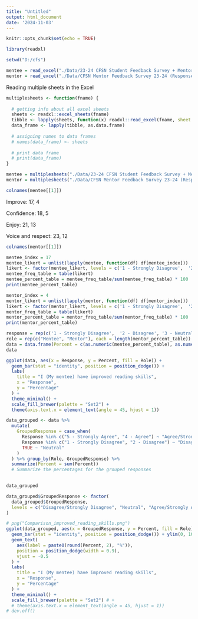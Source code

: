 ```yaml
---
title: "Untitled"
output: html_document
date: '2024-11-03'
---
```


```r
knitr::opts_chunk$set(echo = TRUE)
```


```r
library(readxl)
```

```r
setwd("D:/cfs")
```


```r
mentee = read_excel("./Data/23-24 CFSN Student Feedback Survey + Mentor Assistance (Responses).xlsx")
mentor = read_excel("./Data/CFSN Mentor Feedback Survey 23-24 (Responses).xlsx")
```

Reading multiple sheets in the Excel

```r
multiplesheets <- function(fname) { 
   
  # getting info about all excel sheets 
  sheets <- readxl::excel_sheets(fname) 
  tibble <- lapply(sheets, function(x) readxl::read_excel(fname, sheet = x)) 
  data_frame <- lapply(tibble, as.data.frame) 
    
  # assigning names to data frames 
  # names(data_frame) <- sheets 
    
  # print data frame 
  # print(data_frame) 
} 
```


```r
mentee = multiplesheets("./Data/23-24 CFSN Student Feedback Survey + Mentor Assistance (Responses).xlsx")
mentor = multiplesheets("./Data/CFSN Mentor Feedback Survey 23-24 (Responses).xlsx")
```

```r
colnames(mentee[[1]])
```

Improve: 17, 4

Confidence: 18, 5

Enjoy: 21, 13

Voice and respect: 23, 12

```r
colnames(mentor[[1]])
```

```r
mentee_index = 17
mentee_likert = unlist(lapply(mentee, function(df) df[mentee_index]))
likert <- factor(mentee_likert, levels = c('1 - Strongly Disagree',  '2 - Disagree', '3 - Neutral', '4 - Agree', '5 - Strongly Agree'))
mentee_freq_table = table(likert)
mentee_percent_table = mentee_freq_table/sum(mentee_freq_table) * 100
print(mentee_percent_table)

mentor_index = 4
mentor_likert = unlist(lapply(mentor, function(df) df[mentor_index]))
likert <- factor(mentor_likert, levels = c('1 - Strongly Disagree',  '2 - Disagree', '3 - Neutral', '4 - Agree', '5 - Strongly Agree'))
mentor_freq_table = table(likert)
mentor_percent_table = mentor_freq_table/sum(mentor_freq_table) * 100
print(mentor_percent_table)
```

```r
response = rep(c('1 - Strongly Disagree',  '2 - Disagree', '3 - Neutral', '4 - Agree', '5 - Strongly Agree'), 2)
role = rep(c("Mentee", "Mentor"), each = length(mentor_percent_table))
data = data.frame(Percent = c(as.numeric(mentee_percent_table), as.numeric(mentor_percent_table)), Response = response, Role = role)
data
```

```r
ggplot(data, aes(x = Response, y = Percent, fill = Role)) +
  geom_bar(stat = "identity", position = position_dodge()) +
  labs(
    title = "I (My mentee) have improved reading skills",
    x = "Response",
    y = "Percentage"
  ) +
  theme_minimal() +
  scale_fill_brewer(palette = "Set2") +
  theme(axis.text.x = element_text(angle = 45, hjust = 1))
```

```r
data_grouped <- data %>%
  mutate(
    GroupedResponse = case_when(
      Response %in% c("5 - Strongly Agree", "4 - Agree") ~ "Agree/Strongly Agree",
      Response %in% c("1 - Strongly Disagree", "2 - Disagree") ~ "Disagree/Strongly Disagree",
      TRUE ~ "Neutral"
    )
  ) %>% group_by(Role, GroupedResponse) %>%
  summarize(Percent = sum(Percent))
  # Summarize the percentages for the grouped responses
  
```

```r
data_grouped
```

```r
data_grouped$GroupedResponse <- factor(
  data_grouped$GroupedResponse,
  levels = c("Disagree/Strongly Disagree", "Neutral", "Agree/Strongly Agree")
)
```


```r
# png("Comparison_improved_reading_skills.png")
ggplot(data_grouped, aes(x = GroupedResponse, y = Percent, fill = Role)) +
  geom_bar(stat = "identity", position = position_dodge()) + ylim(0, 100) + 
  geom_text(
    aes(label = paste0(round(Percent, 2), "%")),
    position = position_dodge(width = 0.9),
    vjust = -0.5
  ) +
  labs(
    title = "I (My mentee) have improved reading skills",
    x = "Response",
    y = "Percentage"
  ) +
  theme_minimal() +
  scale_fill_brewer(palette = "Set2") # +
  # theme(axis.text.x = element_text(angle = 45, hjust = 1))
# dev.off()
```



